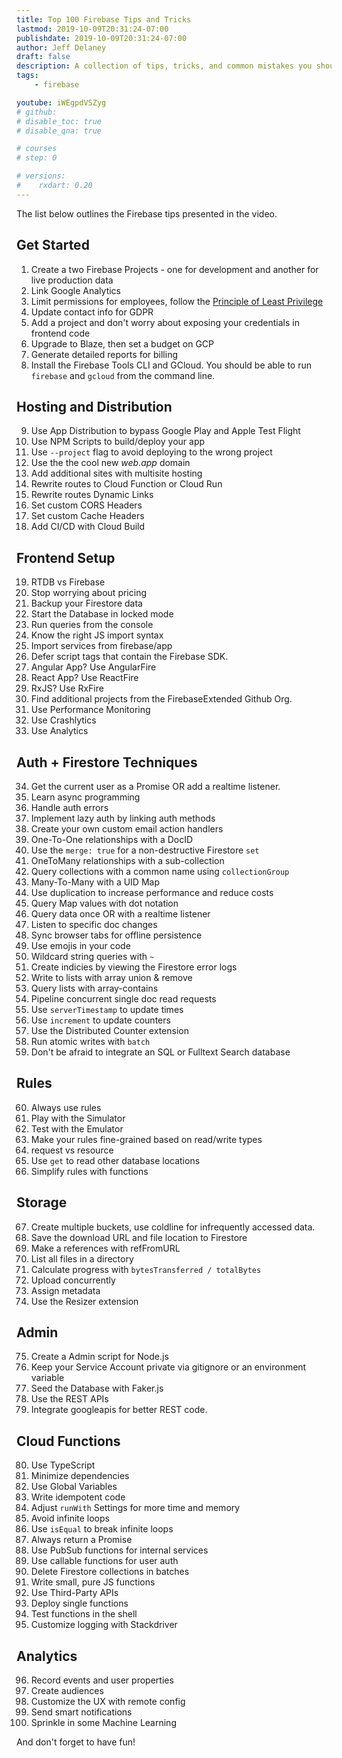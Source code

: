 ```yaml
---
title: Top 100 Firebase Tips and Tricks
lastmod: 2019-10-09T20:31:24-07:00
publishdate: 2019-10-09T20:31:24-07:00
author: Jeff Delaney
draft: false
description: A collection of tips, tricks, and common mistakes you should know about when working with Firebase. 
tags: 
    - firebase

youtube: iWEgpdVSZyg
# github: 
# disable_toc: true
# disable_qna: true

# courses
# step: 0

# versions:
#    rxdart: 0.20
---
```


The list below outlines the Firebase tips presented in the video. 

## Get Started

1. Create a two Firebase Projects - one for development and another for live production data
2. Link Google Analytics
3. Limit permissions for employees, follow the [Principle of Least Privilege](https://en.wikipedia.org/wiki/Principle_of_least_privilege) 
4. Update contact info for GDPR
5. Add a project and don't worry about exposing your credentials in frontend code
6. Upgrade to Blaze, then set a budget on GCP
7. Generate detailed reports for billing
8. Install the Firebase Tools CLI and GCloud. You should be able to run `firebase` and `gcloud` from the command line. 

## Hosting and Distribution

9. Use App Distribution to bypass Google Play and Apple Test Flight
10. Use NPM Scripts to build/deploy your app
11. Use `--project` flag to avoid deploying to the wrong project
12. Use the the cool new *web.app* domain
13. Add additional sites with multisite hosting
14. Rewrite routes to Cloud Function or Cloud Run 
15. Rewrite routes Dynamic Links
16. Set custom CORS Headers
17. Set custom Cache Headers
18. Add CI/CD with Cloud Build

## Frontend Setup

19. RTDB vs Firebase
20. Stop worrying about pricing
21. Backup your Firestore data
22. Start the Database in locked mode
23. Run queries from the console
24. Know the right JS import syntax
25. Import services from firebase/app
26. Defer script tags that contain the Firebase SDK.
27. Angular App? Use AngularFire
28. React App? Use ReactFire
29. RxJS? Use RxFire
30. Find additional projects from the FirebaseExtended Github Org. 
31. Use Performance Monitoring
32. Use Crashlytics
33. Use Analytics


## Auth + Firestore Techniques

34. Get the current user as a Promise OR add a realtime listener. 
35. Learn async programming
36. Handle auth errors
37. Implement lazy auth by linking auth methods
38. Create your own custom email action handlers
39. One-To-One relationships with a DocID
40. Use the `merge: true` for a non-destructive Firestore `set`
41. OneToMany relationships with a sub-collection
42. Query collections with a common name using `collectionGroup`
43. Many-To-Many with a UID Map
44. Use duplication to increase performance and reduce costs
45. Query Map values with dot notation 
46. Query data once OR with a realtime listener
47. Listen to specific doc changes
48. Sync browser tabs for offline persistence
49. Use emojis in your code
50. Wildcard string queries with `~`
51. Create indicies by viewing the Firestore error logs
52. Write to lists with array union & remove
53. Query lists with array-contains
54. Pipeline concurrent single doc read requests
55. Use `serverTimestamp` to update times 
56. Use `increment` to update counters
57. Use the Distributed Counter extension
58. Run atomic writes with `batch`
59. Don't be afraid to integrate an SQL or Fulltext Search database

## Rules

60. Always use rules
61. Play with the Simulator
62. Test with the Emulator
63. Make your rules fine-grained based on read/write types
64. request vs resource
65. Use `get` to read other database locations
66. Simplify rules with functions

## Storage

67. Create multiple buckets, use coldline for infrequently accessed data.
68. Save the download URL and file location to Firestore
69. Make a references with refFromURL
70. List all files in a directory
71. Calculate progress with `bytesTransferred / totalBytes`
72. Upload concurrently
73. Assign metadata
74. Use the Resizer extension

##  Admin

75. Create a Admin script for Node.js
76. Keep your Service Account private via gitignore or an environment variable
77. Seed the Database with Faker.js
78. Use the REST APIs 
79. Integrate googleapis for better REST code.

## Cloud Functions

80. Use TypeScript
81. Minimize dependencies
82. Use Global Variables
83. Write idempotent code
84. Adjust `runWith` Settings for more time and memory
85. Avoid infinite loops
86. Use `isEqual` to break infinite loops
87. Always return a Promise
88. Use PubSub functions for internal services
89. Use callable functions for user auth
90. Delete Firestore collections in batches 
91. Write small, pure JS functions
92. Use Third-Party APIs
93. Deploy single functions
94. Test functions in the shell
95. Customize logging with Stackdriver

## Analytics

96. Record events and user properties
97. Create audiences
98. Customize the UX with remote config
99. Send smart notifications
100. Sprinkle in some Machine Learning

And don't forget to have fun!